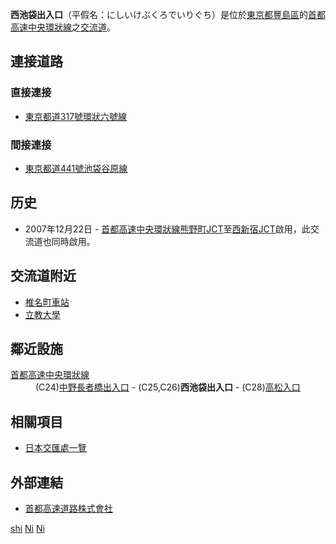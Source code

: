 {{日本公路設施
|設施名稱 = 西池袋出入口
|色 =
|圖像 =
|pxl = 
|圖像簡介 = 
|公路名稱1 = [[首都高速中央環狀線|首都高速中央環狀線]]
|IC編號1 = C25,C26
|收費站編號1 = 
|記號1 = （新宿方向）東中野 目白通<br>（江北方向）板橋 池袋車站西口 要町通
|起點1 = [[大井JCT|大井JCT]]
|距離1 = （新宿方向）21.6km<br>（江北方向）23.7
|上一設施1 = [[中野長者橋出入口|中野長者橋出入口]]
|上一設施距離1 = 3.4
|下一設施1 = [[高松入口|高松入口]]
|下一設施距離1 = 0.0
|連接道路 = [[東京都道317號環狀六號線|東京都道317號環狀六號線]]
|啟用日期 = 2007年12月22日
|停用日期 = 
|流量 = 
|智能IC = 
|上行營業時間 = 
|上行油站 = 
|上行油站營業時間 = 
|下行營業時間 = 
|下行油站 = 
|下行油站營業時間 = 
|郵政編碼 = 171-0052
|所在地 =[[東京都|東京都]][[豐島區|豐島區]]南長崎
|坐標 = 
|備註 = 
}}
'''西池袋出入口'''（平假名：にしいけぶくろでいりぐち）是位於[[東京都|東京都]][[豐島區|豐島區]]的[[首都高速中央環狀線|首都高速中央環狀線]]之[[交流道|交流道]]。

== 連接道路 ==
=== 直接連接 ===
*[[東京都道317號環狀六號線|東京都道317號環狀六號線]]
=== 間接連接 ===
*[[東京都道441號池袋谷原線|東京都道441號池袋谷原線]]

== 历史 ==
* 2007年12月22日 - [[首都高速中央環狀線|首都高速中央環狀線]][[熊野町JCT|熊野町JCT]]至[[西新宿JCT|西新宿JCT]]啟用，此交流道也同時啟用。

== 交流道附近 ==
*[[椎名町車站|椎名町車站]]
*[[立教大學|立教大學]]

== 鄰近設施 ==
; [[首都高速中央環狀線|首都高速中央環狀線]]
: (C24)[[中野長者橋出入口|中野長者橋出入口]] - (C25,C26)'''西池袋出入口''' - (C28)[[高松入口|高松入口]]

== 相關項目 ==
* [[日本交匯處一覽|日本交匯處一覽]]

== 外部連結 ==
*[https://web.archive.org/web/20120212185421/http://www.shutoko.jp/ 首都高速道路株式會社]{{ja}}

{{首都高速中央環狀線}}

[[Category:日本交流道_Ni|shi]]
[[Category:東京都交流道|Ni]]
[[Category:首都高速道路出入口|Ni]]